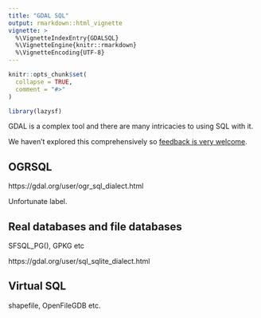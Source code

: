 ```yaml
---
title: "GDAL SQL"
output: rmarkdown::html_vignette
vignette: >
  %\VignetteIndexEntry{GDALSQL}
  %\VignetteEngine{knitr::rmarkdown}
  %\VignetteEncoding{UTF-8}
---
```


```r
knitr::opts_chunk$set(
  collapse = TRUE,
  comment = "#>"
)
```

```r
library(lazysf)
```


GDAL is a complex tool and there are many intricacies to using SQL with it. 

We haven't explored this comprehensively so [feedback is very welcome](https://github.com/mdsumner/lazysf/issues).


## OGRSQL 

https://gdal.org/user/ogr_sql_dialect.html

Unfortunate label. 

## Real databases and file databases


SFSQL_PG(), GPKG etc

https://gdal.org/user/sql_sqlite_dialect.html

## Virtual SQL

shapefile, OpenFileGDB etc. 

